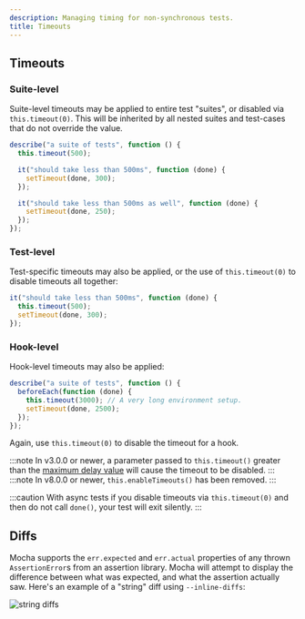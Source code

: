 ```yaml
---
description: Managing timing for non-synchronous tests.
title: Timeouts
---
```


## Timeouts

### Suite-level

Suite-level timeouts may be applied to entire test "suites", or disabled via `this.timeout(0)`.
This will be inherited by all nested suites and test-cases that do not override the value.

```js
describe("a suite of tests", function () {
  this.timeout(500);

  it("should take less than 500ms", function (done) {
    setTimeout(done, 300);
  });

  it("should take less than 500ms as well", function (done) {
    setTimeout(done, 250);
  });
});
```

### Test-level

Test-specific timeouts may also be applied, or the use of `this.timeout(0)` to disable timeouts all together:

```js
it("should take less than 500ms", function (done) {
  this.timeout(500);
  setTimeout(done, 300);
});
```

### Hook-level

Hook-level timeouts may also be applied:

```js
describe("a suite of tests", function () {
  beforeEach(function (done) {
    this.timeout(3000); // A very long environment setup.
    setTimeout(done, 2500);
  });
});
```

Again, use `this.timeout(0)` to disable the timeout for a hook.

:::note
In v3.0.0 or newer, a parameter passed to `this.timeout()` greater than the [maximum delay value](https://developer.mozilla.org/docs/Web/API/WindowTimers/setTimeout#Maximum_delay_value) will cause the timeout to be disabled.
:::
:::note
In v8.0.0 or newer, `this.enableTimeouts()` has been removed.
:::

:::caution
With async tests if you disable timeouts via `this.timeout(0)` and then do not call `done()`, your test will exit silently.
:::

## Diffs

Mocha supports the `err.expected` and `err.actual` properties of any thrown `AssertionError`s from an assertion library.
Mocha will attempt to display the difference between what was expected, and what the assertion actually saw.
Here's an example of a "string" diff using `--inline-diffs`:

![string diffs](./reporter-string-diffs.png)
